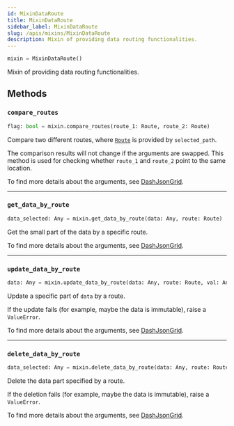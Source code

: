 ```yaml
---
id: MixinDataRoute
title: MixinDataRoute
sidebar_label: MixinDataRoute
slug: /apis/mixins/MixinDataRoute
description: Mixin of providing data routing functionalities.
---
```




<APITopBar type="class" isMixin={true} source="mixins.py#L216" />

```python
mixin = MixinDataRoute()
```

Mixin of providing data routing functionalities.

## Methods

### <IconObjType type="method"/> `compare_routes`

```python
flag: bool = mixin.compare_routes(route_1: Route, route_2: Route)
```

Compare two different routes, where [`Route`](./Route.mdx) is provided by
`selected_path`.

The comparison results will not change if the arguments are swapped. This
method is used for checking whether `route_1` and `route_2` point to the
same location.

To find more details about the arguments, see
[DashJsonGrid](../DashJsonGrid.mdx#-compare_routes).

---

### <IconObjType type="method"/> `get_data_by_route`

```python
data_selected: Any = mixin.get_data_by_route(data: Any, route: Route)
```

Get the small part of the data by a specific route.

To find more details about the arguments, see
[DashJsonGrid](../DashJsonGrid.mdx#-get_data_by_route).

---

### <IconObjType type="method"/> `update_data_by_route`

```python
data: Any = mixin.update_data_by_route(data: Any, route: Route, val: Any)
```

Update a specific part of `data` by a route.

If the update fails (for example, maybe the data is immutable), raise a
`ValueError`.

To find more details about the arguments, see
[DashJsonGrid](../DashJsonGrid.mdx#-update_data_by_route).

---

### <IconObjType type="method"/> `delete_data_by_route`

```python
data_selected: Any = mixin.delete_data_by_route(data: Any, route: Route)
```

Delete the data part specified by a route.

If the deletion fails (for example, maybe the data is immutable), raise a
`ValueError`.

To find more details about the arguments, see
[DashJsonGrid](../DashJsonGrid.mdx#-delete_data_by_route).

